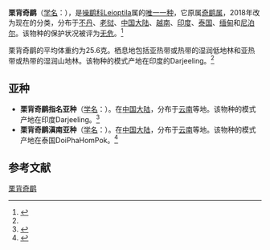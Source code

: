 {{speciesbox
| image = Rufous-backed Sibia - Eaglenest - India (34352285021).jpg
| status = LC
| status_system = IUCN3.1
| status_ref = <ref>{{cite iucn|url=https://www.iucnredlist.org/details/22716696/0 |title=''Heterophasia annectens'' |author=BirdLife International |author-link=BirdLife International |year=2012 |access-date=26 November 2013|ref=harv}}</ref>
| genus = Leioptila
| parent_authority = [[Edward_Blyth|Blyth]], 1847
| species = annectens
| authority = {{link-en|爱德华·布莱思|Edward Blyth|Blyth}}, 1847<ref name='id3358'>{{cite web| url =http://www.bioinfo.cn/db05/BjdwSpecies.php?action=view&id=3358| title =栗背奇鹛| work =《中国动物物种编目数据库》| publisher =中国科学院微生物研究所| author =中国科学院动物研究所| accessdate =2009-04-04| deadurl =yes| archiveurl =https://web.archive.org/web/20160305050255/http://www.bioinfo.cn/db05/BjdwSpecies.php?action=view&id=3358| archivedate =2016-03-05}}</ref>| synonyms = ''Heterophasia annectans''
}}
'''栗背奇鹛'''（[[学名|学名]]：{{lang|la|''Leioptila annectens''}}），是[[噪鹛科|噪鹛科]]Leioptila属的[[单型|唯一一种]]，它原属[[奇鹛属|奇鹛属]]，2018年改为现在的分类，分布于[[不丹|不丹]]、[[老挝|老挝]]、[[中国大陆|中国大陆]]、[[越南|越南]]、[[印度|印度]]、[[泰国|泰国]]、[[缅甸|缅甸]]和[[尼泊尔|尼泊尔]]。该物种的保护状况被评为[[无危|无危]]。<ref>{{cite web|url=http://www.birdlife.org/datazone/speciesfactsheet.php?id=8022&m=0|title=Heterophasia annectens|publisher=[[国际鸟盟|BirdLife.org]]|accessdate=2011-06-27|archive-date=2016-03-04|archive-url=https://web.archive.org/web/20160304204435/http://www.birdlife.org/datazone/speciesfactsheet.php?id=8022&m=0|dead-url=no}}</ref>

栗背奇鹛的平均体重约为25.6克。栖息地包括亚热带或热带的湿润低地林和亚热带或热带的湿润山地林。该物种的模式产地在印度的Darjeeling。<ref name='id3358'/>

==亚种==
*'''栗背奇鹛指名亚种'''（[[学名|学名]]：{{lang|la|''Leioptila annectens annectens''}}）。在[[中国大陆|中国大陆]]，分布于[[云南|云南]]等地。该物种的模式产地在印度Darjeeling。<ref name='id3359'>{{cite web| url =http://www.bioinfo.cn/db05/BjdwSpecies.php?action=view&id=3359| title =栗背奇鹛指名亚种| work =《中国动物物种编目数据库》| publisher =中国科学院微生物研究所| author =中国科学院动物研究所| accessdate =2009-04-04| deadurl =yes| archiveurl =https://web.archive.org/web/20160305045212/http://www.bioinfo.cn/db05/BjdwSpecies.php?action=view&id=3359| archivedate =2016-03-05}}</ref>
*'''栗背奇鹛滇南亚种'''（[[学名|学名]]：{{lang|la|''Leioptila annectens mixta''}}）。在[[中国大陆|中国大陆]]，分布于[[云南|云南]]等地。该物种的模式产地在泰国DoiPhaHomPok。<ref name='id3360'>{{cite web| url =http://www.bioinfo.cn/db05/BjdwSpecies.php?action=view&id=3360| title =栗背奇鹛滇南亚种| work =《中国动物物种编目数据库》| publisher =中国科学院微生物研究所| author =中国科学院动物研究所| accessdate =2009-04-04| deadurl =yes| archiveurl =https://web.archive.org/web/20131203122335/http://www.bioinfo.cn/db05/BjdwSpecies.php?action=view| archivedate =2013-12-03}}</ref>

== 参考文献 ==
{{reflist}}
{{Taxonbar|from=Q966162}}

[[Category:噪鹛科|栗背奇鹛]]


{{雀形目小作品}}